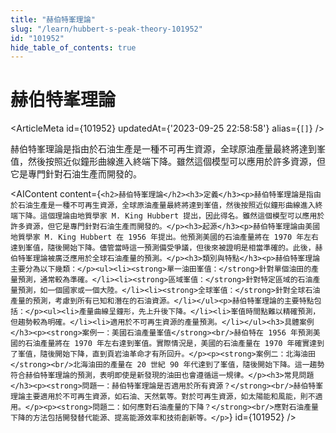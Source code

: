 ```yaml
---
title: "赫伯特峯理論"
slug: "/learn/hubbert-s-peak-theory-101952"
id: "101952"
hide_table_of_contents: true
---
```



# 赫伯特峯理論

<ArticleMeta id={101952} updatedAt={'2023-09-25 22:58:58'} alias={`[]`} />
<div className='border-solid border-b border-t-0 my-4 border-[var(--ifm-color-gray-300)]' />

赫伯特峯理論是指由於石油生產是一種不可再生資源，全球原油產量最終將達到峯值，然後按照近似鐘形曲線進入終端下降。雖然這個模型可以應用於許多資源，但它是專門針對石油生產而開發的。

<AIContent content={`<h2>赫伯特峯理論</h2><h3>定義</h3><p>赫伯特峯理論是指由於石油生產是一種不可再生資源，全球原油產量最終將達到峯值，然後按照近似鐘形曲線進入終端下降。這個理論由地質學家 M. King Hubbert 提出，因此得名。雖然這個模型可以應用於許多資源，但它是專門針對石油生產而開發的。</p><h3>起源</h3><p>赫伯特峯理論由美國地質學家 M. King Hubbert 在 1956 年提出。他預測美國的石油產量將在 1970 年左右達到峯值，隨後開始下降。儘管當時這一預測備受爭議，但後來被證明是相當準確的。此後，赫伯特峯理論被廣泛應用於全球石油產量的預測。</p><h3>類別與特點</h3><p>赫伯特峯理論主要分為以下幾類：</p><ul><li><strong>單一油田峯值：</strong>針對單個油田的產量預測，通常較為準確。</li><li><strong>區域峯值：</strong>針對特定區域的石油產量預測，如一個國家或一個大陸。</li><li><strong>全球峯值：</strong>針對全球石油產量的預測，考慮到所有已知和潛在的石油資源。</li></ul><p>赫伯特峯理論的主要特點包括：</p><ul><li>產量曲線呈鐘形，先上升後下降。</li><li>峯值時間點難以精確預測，但趨勢較為明確。</li><li>適用於不可再生資源的產量預測。</li></ul><h3>具體案例</h3><p><strong>案例一：美國石油產量峯值</strong><br/>赫伯特在 1956 年預測美國的石油產量將在 1970 年左右達到峯值。實際情況是，美國的石油產量在 1970 年確實達到了峯值，隨後開始下降，直到頁岩油革命才有所回升。</p><p><strong>案例二：北海油田</strong><br/>北海油田的產量在 20 世紀 90 年代達到了峯值，隨後開始下降。這一趨勢符合赫伯特峯理論的預測，表明即使是新發現的油田也會遵循這一規律。</p><h3>常見問題</h3><p><strong>問題一：赫伯特峯理論是否適用於所有資源？</strong><br/>赫伯特峯理論主要適用於不可再生資源，如石油、天然氣等。對於可再生資源，如太陽能和風能，則不適用。</p><p><strong>問題二：如何應對石油產量的下降？</strong><br/>應對石油產量下降的方法包括開發替代能源、提高能源效率和技術創新等。</p>`} id={101952} />
